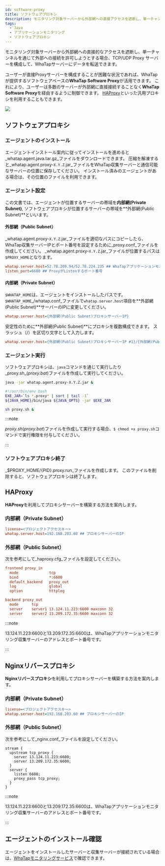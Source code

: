 ```yaml
---
id: software-proxy
title: ソフトウェアプロキシ
description: モニタリング対象サーバーから外部網への直接アクセスを遮断し、単一チャンネルを通じて外部接続を許可することができます。
tags:
  - Java
  - アプリケーションモニタリング
  - ソフトウェアプロキシ
---
```


モニタリング対象サーバーから外部網への直接的なアクセスを遮断し、単一チャンネルを通じて外部への接続を許可しようとする場合、TCP/UDP Proxy
サーバーを構成して、WhaTapサーバーにデータを転送できます。

ユーザーが直接Proxyサーバーを構成することが困難な状況であれば、WhaTapが提供するソフトウェアベースの**WhaTap Software Proxy**が活用できます。 
これにより、ユーザーは多数のサーバーが外部網に直接接続することなく**WhaTap Software Proxy**を経由するように制御できます。 [HAProxy](https://www.haproxy.org)といった汎用プロキシを利用することもできます。

![](/img/software_proxy.jpg)

## ソフトウェアプロキシ

### エージェントのインストール

エージェントインストール案内に従ってインストールを進めると_whatap.agent.java.tar.gz_ファイルをダウンロードできます。 圧縮を解凍すると_whatap.agent.proxy-`X.Y.Z`.jar_ファイルをWhaTap収集サーバーと通信可能なサーバーの位置に保存してください。 インストール済みのエージェントがある場合は、その位置のファイルを利用できます。

### エージェント設定

この文書では、エージェントが位置するサーバーの帯域を**内部網(Private Subnet)**, ソフトウェアプロキシが位置するサーバーの帯域を**外部網(Public Subnet)**といいます。

#### 外部網（Public Subnet）

_whatap.agent.proxy-`X.Y.Z`.jar_ファイルを適切なパスにコピーしたら、WhaTap収集サーバーIPとポート番号を設定するために_proxy.conf_ファイルを作成してください。 _whatap.agent.proxy-`X.Y.Z`.jar_ファイルが位置するパスは`$PROXY_HOME`となります。

```ini title='$PROXY_HOME/proxy.conf'
whatap.server.host=52.78.209.94/52.78.224.235 ## WhaTapアプリケーションモニタリング収集サーバーアドレス
listen_port=6600 ## ProxyがListenするポート番号
```

#### 内部網（Private Subnet）

`$WHATAP_HOME`は、エージェントをインストールしたパスです。 `$WHATAP_HOME`_/whatap.conf_ファイルで`whatap.server.host`項目を**外部網(Public Subnet)**サーバーのIPに変更してください。

```ini title='$WHATAP_HOME/whatap.conf'
whatap.server.host={外部網(Public Subnet)プロキシサーバーIP}
```

安定性のために**外部網(Public Subnet)**にプロキシを複数構成できます。 スラッシュ（/）を区切り文字として入力します。

```ini title='$WHATAP_HOME/whatap.conf'
whatap.server.host={外部網(Public Subnet)プロキシサーバーIP #1}/{外部網(Public Subnet)プロキシサーバーIP #2} 
```

### エージェント実行

ソフトウェアプロキシは、`java`コマンドを通じて実行したり_proxy.sh_(_proxy.bat_)ファイルを作成して実行してください。

```bash title='java command'
java -jar whatap.agent.proxy-X.Y.Z.jar &
```

```bash title='proxy.sh (Windows: proxy.bat)'
#!/usr/bin/env bash 
EXE_JAR=`ls *.proxy* | sort | tail -1` 
${JAVA_HOME}/bin/java ${JAVA_OPTS} -jar $EXE_JAR
```

```bash
sh proxy.sh &
```

:::note

_proxy.sh_(_proxy.bat_)ファイルを作成して実行する場合、`$ chmod +x proxy.sh`コマンドで実行権限を付与してください。

:::

### ソフトウェアプロキシ終了

_$PROXY_HOME/{PID}.proxy.run_ファイルを作成します。 このファイルを削除すると、ソフトウェアプロキシは終了します。

## HAProxy

**HAProxy**を利用してプロキシサーバーを構築する方法を案内します。

### 内部網（Private Subnet）

```ini title='$WHATAP_HOME/whatap.conf'
license=<プロジェクトアクセスキー>
whatap.server.host=192.168.203.60 ## プロキシサーバーのIP
```

### 外部網（Public Subnet）

次を参考にして_haproxy.cfg_ファイルを設定してください。

```ini title='/etc/haproxy/haproxy.cfg'
frontend proxy_in
  mode              tcp
  bind              *:6600
  default_backend   proxy_out
  log               global
  option            httplog

backend proxy_out
  mode      tcp
  server    server1 13.124.11.223:6600 maxconn 32 
  server    server2 13.209.172.35:6600 maxconn 32
```

:::note

13.124.11.223:6600と13.209.172.35:6600は、WhaTapアプリケーションモニタリング収集サーバーのアドレスとポート番号です。

:::

## Nginxリバースプロキシ

**Nginxリバースプロキシ**を利用してプロキシサーバーを構築する方法を案内します。

### 内部網（Private Subnet）

```ini title='$WHATAP_HOME/whatap.conf'
license=<プロジェクトアクセスキー>
whatap.server.host=192.168.203.60 ## プロキシサーバーのIP
```

### 外部網（Public Subnet）

次を参考にして_nginx.conf_ファイルを設定してください。

```apacheconf title='/etc/nginx/nginx.conf'
stream {
  upstream tcp_proxy {
    server 13.124.11.223:6600;
    server 13.209.172.35:6600;
  }
  server {
    listen 6600;
    proxy_pass tcp_proxy;
  }
}
```

:::note

13.124.11.223:6600と13.209.172.35:6600は、WhaTapアプリケーションモニタリング収集サーバーのアドレスとポート番号です。

:::

## エージェントのインストール確認

エージェントをインストールしたサーバーと収集サーバーが接続されている場合は、[WhaTapモニタリングサービス](https://service.whatap.io)で確認できます。
